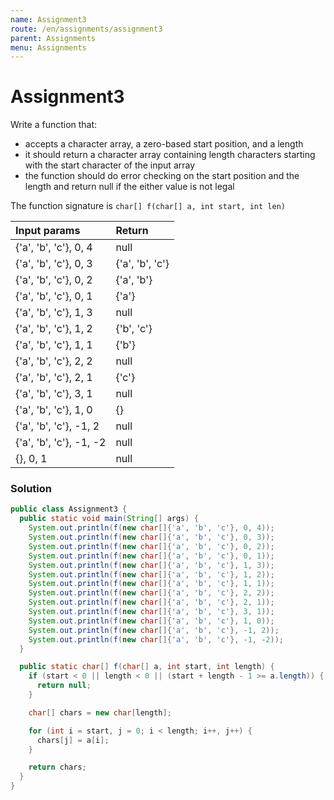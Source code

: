 ```yaml
---
name: Assignment3
route: /en/assignments/assignment3
parent: Assignments
menu: Assignments
---
```


# Assignment3

Write a function that:

* accepts a character array, a zero-based start position, and a length
* it should return a character array containing length characters starting with the start character of the input array
* the function should do error checking on the start position and the length and return null if the either value is not legal

The function signature is `char[] f(char[] a, int start, int len)`

| Input params | Return |
|:-------------|:-------------|
| {'a', 'b', 'c'}, 0, 4 | null |
| {'a', 'b', 'c'}, 0, 3 | {'a', 'b', 'c'} |
| {'a', 'b', 'c'}, 0, 2 | {'a', 'b'} |
| {'a', 'b', 'c'}, 0, 1 | {'a'} |
| {'a', 'b', 'c'}, 1, 3 | null |
| {'a', 'b', 'c'}, 1, 2 | {'b', 'c'} |
| {'a', 'b', 'c'}, 1, 1 | {'b'} |
| {'a', 'b', 'c'}, 2, 2 | null |
| {'a', 'b', 'c'}, 2, 1 | {'c'} |
| {'a', 'b', 'c'}, 3, 1 | null |
| {'a', 'b', 'c'}, 1, 0 | {} |
| {'a', 'b', 'c'}, -1, 2 | null |
| {'a', 'b', 'c'}, -1, -2 | null |
| {}, 0, 1 | null |

### Solution

```java
public class Assignment3 {
  public static void main(String[] args) {
    System.out.println(f(new char[]{'a', 'b', 'c'}, 0, 4));
    System.out.println(f(new char[]{'a', 'b', 'c'}, 0, 3));
    System.out.println(f(new char[]{'a', 'b', 'c'}, 0, 2));
    System.out.println(f(new char[]{'a', 'b', 'c'}, 0, 1));
    System.out.println(f(new char[]{'a', 'b', 'c'}, 1, 3));
    System.out.println(f(new char[]{'a', 'b', 'c'}, 1, 2));
    System.out.println(f(new char[]{'a', 'b', 'c'}, 1, 1));
    System.out.println(f(new char[]{'a', 'b', 'c'}, 2, 2));
    System.out.println(f(new char[]{'a', 'b', 'c'}, 2, 1));
    System.out.println(f(new char[]{'a', 'b', 'c'}, 3, 1));
    System.out.println(f(new char[]{'a', 'b', 'c'}, 1, 0));
    System.out.println(f(new char[]{'a', 'b', 'c'}, -1, 2));
    System.out.println(f(new char[]{'a', 'b', 'c'}, -1, -2));
  }

  public static char[] f(char[] a, int start, int length) {
    if (start < 0 || length < 0 || (start + length - 1 >= a.length)) {
      return null;
    }

    char[] chars = new char[length];

    for (int i = start, j = 0; i < length; i++, j++) {
      chars[j] = a[i];
    }

    return chars;
  }
}
```

